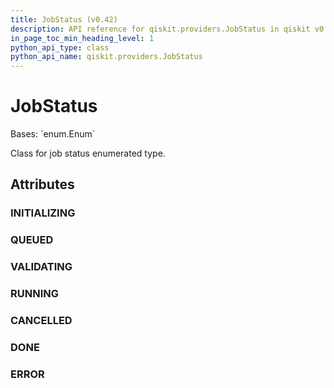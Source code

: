 ```yaml
---
title: JobStatus (v0.42)
description: API reference for qiskit.providers.JobStatus in qiskit v0.42
in_page_toc_min_heading_level: 1
python_api_type: class
python_api_name: qiskit.providers.JobStatus
---
```


# JobStatus

<Class id="qiskit.providers.JobStatus" isDedicatedPage={true} github="https://github.com/qiskit/qiskit/tree/stable/0.23/qiskit/providers/jobstatus.py" signature="JobStatus(value)" modifiers="class">
  Bases: `enum.Enum`

  Class for job status enumerated type.

  ## Attributes

  ### INITIALIZING

  <Attribute id="qiskit.providers.JobStatus.INITIALIZING" attributeValue="'job is being initialized'" />

  ### QUEUED

  <Attribute id="qiskit.providers.JobStatus.QUEUED" attributeValue="'job is queued'" />

  ### VALIDATING

  <Attribute id="qiskit.providers.JobStatus.VALIDATING" attributeValue="'job is being validated'" />

  ### RUNNING

  <Attribute id="qiskit.providers.JobStatus.RUNNING" attributeValue="'job is actively running'" />

  ### CANCELLED

  <Attribute id="qiskit.providers.JobStatus.CANCELLED" attributeValue="'job has been cancelled'" />

  ### DONE

  <Attribute id="qiskit.providers.JobStatus.DONE" attributeValue="'job has successfully run'" />

  ### ERROR

  <Attribute id="qiskit.providers.JobStatus.ERROR" attributeValue="'job incurred error'" />
</Class>

